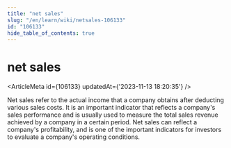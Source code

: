 ```yaml
---
title: "net sales"
slug: "/en/learn/wiki/netsales-106133"
id: "106133"
hide_table_of_contents: true
---
```



# net sales

<ArticleMeta id={106133} updatedAt={'2023-11-13 18:20:35'} />
<div className='border-solid border-b border-t-0 my-4 border-[var(--ifm-color-gray-300)]' />

Net sales refer to the actual income that a company obtains after deducting various sales costs. It is an important indicator that reflects a company's sales performance and is usually used to measure the total sales revenue achieved by a company in a certain period. Net sales can reflect a company's profitability, and is one of the important indicators for investors to evaluate a company's operating conditions.
